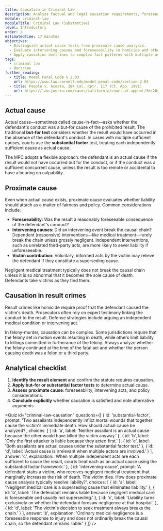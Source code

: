 ```yaml
---
title: Causation in Criminal Law
description: Analyze factual and legal causation requirements, foreseeability doctrines, and intervening cause arguments in result crimes.
module: criminal-law
moduleTitle: Criminal Law (Substantive)
level: Introductory
order: 2
estimatedTime: 17 minutes
objectives:
  - Distinguish actual cause tests from proximate cause analysis.
  - Evaluate intervening causes and foreseeability in homicide and other result crimes.
  - Apply causation doctrines to complex fact patterns with multiple actors.
tags:
  - criminal law
  - doctrine
further_reading:
  - title: Model Penal Code § 2.03
    url: https://www.law.cornell.edu/model-penal-code/section-2.03
  - title: People v. Acosta, 284 Cal. Rptr. 117 (Ct. App. 1991)
    url: https://law.justia.com/cases/california/court-of-appeal/3d/284/117.html
---
```


## Actual cause

Actual cause—sometimes called cause-in-fact—asks whether the defendant's conduct was a but-for cause of the prohibited result. The traditional **but-for test** considers whether the result would have occurred in the absence of the defendant's conduct. In cases with multiple sufficient causes, courts use the **substantial factor** test, treating each independently sufficient cause as actual cause.

The MPC adopts a flexible approach: the defendant is an actual cause if the result would not have occurred but for the conduct, or if the conduct was a sufficient concurrent cause, unless the result is too remote or accidental to have a bearing on culpability.

## Proximate cause

Even when actual cause exists, proximate cause evaluates whether liability should attach as a matter of fairness and policy. Common considerations include:

- **Foreseeability**: Was the result a reasonably foreseeable consequence of the defendant's conduct?
- **Intervening causes**: Did an intervening event break the causal chain? Dependent (responsive) interventions—like medical treatment—rarely break the chain unless grossly negligent. Independent interventions, such as unrelated third-party acts, are more likely to sever liability if unforeseeable.
- **Victim contribution**: Voluntary, informed acts by the victim may relieve the defendant if they constitute a superseding cause.

<Callout kind="info" title="Medical care">
  Negligent medical treatment typically does not break the causal chain unless it is so abnormal that it becomes the sole cause of death. Defendants take victims as they find them.
</Callout>

## Causation in result crimes

Result crimes like homicide require proof that the defendant caused the victim's death. Prosecutors often rely on expert testimony linking the conduct to the result. Defense strategies include arguing an independent medical condition or intervening act.

In felony-murder, causation can be complex. Some jurisdictions require that the felony set in motion events resulting in death, while others limit liability to killings committed in furtherance of the felony. Always analyze whether the felony continued at the time of the fatal act and whether the person causing death was a felon or a third party.

## Analytical checklist

1. **Identify the result element** and confirm the statute requires causation.
2. **Apply but-for or substantial factor tests** to determine actual cause.
3. **Assess proximate cause**: foreseeability, intervening acts, and policy considerations.
4. **Conclude explicitly** whether causation is satisfied and note alternative arguments.

<Quiz
  id="criminal-law-causation"
  questions={[
    {
      id: 'substantial-factor',
      prompt: 'Two assailants independently inflict mortal wounds that together cause the victim\'s immediate death. How should actual cause be analyzed?',
      choices: [
        { id: 'a', label: 'Neither assailant is an actual cause because the other would have killed the victim anyway.' },
        { id: 'b', label: 'Only the first attacker is liable because they acted first.' },
        { id: 'c', label: 'Both assailants are actual causes under the substantial factor test.' },
        { id: 'd', label: 'Actual cause is irrelevant when multiple actors are involved.' }
      ],
      answer: 'c',
      explanation:
        'When multiple independent acts are each sufficient to cause the result, courts treat each as an actual cause using the substantial factor framework.'
    },
    {
      id: 'intervening-cause',
      prompt: 'A defendant stabs a victim, who receives negligent medical treatment that marginally increases the risk of death. The victim dies. How does proximate cause analysis typically resolve liability?',
      choices: [
        { id: 'a', label: 'Negligent medical care is a superseding cause that eliminates liability.' },
        { id: 'b', label: 'The defendant remains liable because negligent medical care is foreseeable and usually not superseding.' },
        { id: 'c', label: 'Liability turns exclusively on whether the defendant foresaw negligence at that hospital.' },
        { id: 'd', label: 'The victim\'s decision to seek treatment always breaks the chain.' }
      ],
      answer: 'b',
      explanation:
        'Ordinary medical negligence is a foreseeable response to injury and does not ordinarily break the causal chain, so the defendant remains liable.'
    }
  ]}
/>
